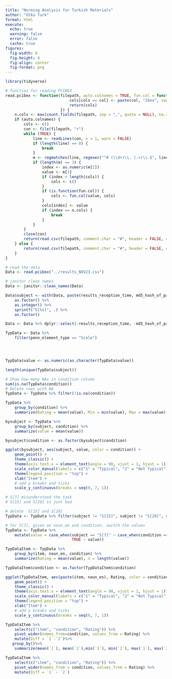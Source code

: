 ```yaml
---
title: "Norming Analysis for Turkish Materials"
author: "Utku Turk"
format: html
execute:
  echo: true
  warning: false
  error: false
  cache: true
figures:
  fig-width: 6
  fig-height: 4
  fig-align: center
  fig-format: png
---
```


```r
library(tidyverse)
```


```r
# function for reading PCIBEX
read.pcibex <- function(filepath, auto.colnames = TRUE, fun.col = function(col, cols) {
                            cols[cols == col] <- paste(col, "Ibex", sep = ".")
                            return(cols)
                        }) {
    n.cols <- max(count.fields(filepath, sep = ",", quote = NULL), na.rm = TRUE)
    if (auto.colnames) {
        cols <- c()
        con <- file(filepath, "r")
        while (TRUE) {
            line <- readLines(con, n = 1, warn = FALSE)
            if (length(line) == 0) {
                break
            }
            m <- regmatches(line, regexec("^# (\\d+)\\. (.+)\\.$", line))[[1]]
            if (length(m) == 3) {
                index <- as.numeric(m[2])
                value <- m[3]
                if (index < length(cols)) {
                    cols <- c()
                }
                if (is.function(fun.col)) {
                    cols <- fun.col(value, cols)
                }
                cols[index] <- value
                if (index == n.cols) {
                    break
                }
            }
        }
        close(con)
        return(read.csv(filepath, comment.char = "#", header = FALSE, col.names = cols))
    } else {
        return(read.csv(filepath, comment.char = "#", header = FALSE, col.names = seq(1:n.cols)))
    }
}
```


```r
# read the data
Data <- read.pcibex("../results_NOV23.csv")

# janitor clean names
Data <- janitor::clean_names(Data)

Data$subject <- with(Data, paste(results_reception_time, md5_hash_of_participant_s_ip_address)) %>%
    as.factor() %>%
    as.integer() %>%
    sprintf("S[%s]", .) %>%
    as.factor()

Data <- Data %>% dplyr::select(-results_reception_time, -md5_hash_of_participant_s_ip_address)

TypData <- Data %>%
    filter(penn_element_type == "Scale")




TypData$value <- as.numeric(as.character(TypData$value))

length(unique(TypData$subject))

```


```r
# Show how many NAs in condition column
sum(is.na(TypData$condition))
# Delete rows with NA
TypData <- TypData %>% filter(!is.na(condition))

TypData %>%
    group_by(condition) %>%
    summarize(Rating = mean(value), Min = min(value), Max = max(value), n = length(value))
```

```r
bysubject <- TypData %>%
    group_by(subject, condition) %>%
    summarize(value = mean(value))

bysubject$condition <- as.factor(bysubject$condition)

ggplot(bysubject, aes(subject, value, color = condition)) +
    geom_point() +
    theme_classic() +
    theme(axis.text.x = element_text(angle = 90, vjust = 1, hjust = 1)) +
    scale_color_manual(labels = c("1" = "Typical", "2" = "Not Typical"), values = c("1" = "red", "2" = "blue")) +
    theme(legend.position = "top") +
    xlab("Item") +
    # add y breaks and ticks
    scale_y_continuous(breaks = seq(0, 7, 1))

# S[7] misunderstood the task
# S[15] and S[20] is just bad
```


```r
# delete  S[15] and S[20]
TypData <- TypData %>% filter(subject != "S[15]", subject != "S[20]", subject != "S[6]")

# for S[7], given an noun_en and condition, switch the values
TypData <- TypData %>%
    mutate(value = case_when(subject == "S[7]" ~ case_when(condition == 1 ~ 7 - value, condition == 2 ~ 7 - value),
                             TRUE ~ value))

TypDataItem <- TypData %>%
    group_by(item, noun_en, condition) %>%
    summarize(Rating = mean(value), n = length(value))

```


```r
TypDataItem$condition <- as.factor(TypDataItem$condition)

ggplot(TypDataItem, aes(paste(item, noun_en), Rating, color = condition)) +
    geom_point() +
    theme_classic() +
    theme(axis.text.x = element_text(angle = 90, vjust = 1, hjust = 1)) +
    scale_color_manual(labels = c("1" = "Typical", "2" = "Not Typical"), values = c("1" = "red", "2" = "blue")) +
    theme(legend.position = "top") +
    xlab("Item") +
    # add y breaks and ticks
    scale_y_continuous(breaks = seq(0, 7, 1))

```


```r
TypDataItem %>%
    select(c("item", "condition", "Rating")) %>%
    pivot_wider(names_from=condition, values_from = Rating) %>%
    mutate(Diff = `1`-`2`)%>%
   group_by()%>%
    summarize(mean(`1`), mean(`2`),min(`1`), min(`2`), max(`1`), max(`2`), mean(Diff), min(Diff), max(Diff), min(Diff))
```


```r
TypDataItem %>%
    select(c("item", "condition", "Rating")) %>%
    pivot_wider(names_from = condition, values_from = Rating) %>%
    mutate(Diff = `1` - `2`)
```
